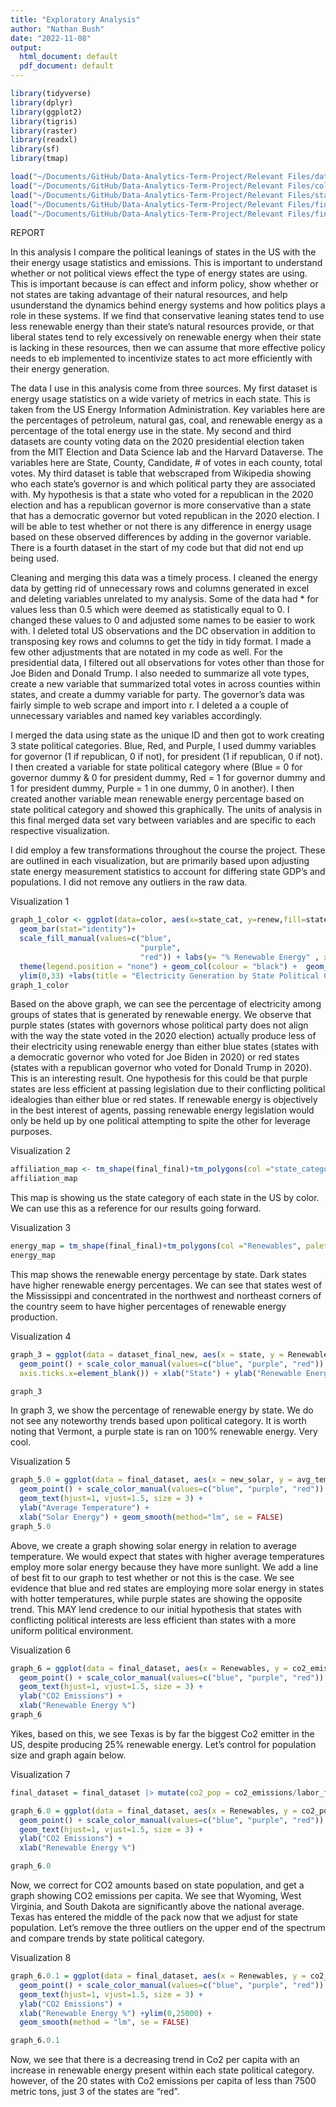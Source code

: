 ```yaml
---
title: "Exploratory Analysis"
author: "Nathan Bush"
date: "2022-11-08"
output:
  html_document: default
  pdf_document: default
---
```

```r
library(tidyverse)
library(dplyr)
library(ggplot2)
library(tigris)
library(raster)
library(readxl)
library(sf)
library(tmap)
```


```r
load("~/Documents/GitHub/Data-Analytics-Term-Project/Relevant Files/dataset_final_new.Rdata")
load("~/Documents/GitHub/Data-Analytics-Term-Project/Relevant Files/color.Rdata")
load("~/Documents/GitHub/Data-Analytics-Term-Project/Relevant Files/states.Rdata")
load("~/Documents/GitHub/Data-Analytics-Term-Project/Relevant Files/final_final.Rdata")
load("~/Documents/GitHub/Data-Analytics-Term-Project/Relevant Files/final_dataset.Rdata")

```

REPORT
  
In this analysis I compare the political leanings of states in the US with the their energy usage statistics and emissions. This is important to understand whether or not political views effect the type of energy states are using. This is important because is can effect and inform policy, show whether or not states are taking advantage of their natural resources, and help usunderstand the dynamics behind energy systems and how politics plays a role in these systems. If we find that conservative leaning states tend to use less renewable energy than their state's natural resources provide, or that liberal states tend to rely excessively on renewable energy when their state is lacking in these resources, then we can assume that more effective policy needs to eb implemented to incentivize states to act more efficiently with their energy generation.
  
The data I use in this analysis come from three sources. My first dataset is energy usage statistics on a wide variety of metrics in each state. This is taken from the US Energy Information Administration. Key variables here are the percentages of petroleum, natural gas, coal, and renewable energy as a percentage of the total energy use in the state. My second and third datasets are county voting data on the 2020 presidential election taken from the MIT Election and Data Science lab and the Harvard Dataverse. The variables here are State, County, Candidate, # of votes in each county, total votes. My third dataset is table that webscraped from Wikipedia showing who each state's governor is and which political party they are associated with. My hypothesis is that a state who voted for a republican in the 2020 election and has a republican governor is more conservative than a state that has a democratic governor but voted republican in the 2020 election. I will be able to test whether or not there is any difference in energy usage based on these observed differences by adding in the governor variable. There is a fourth dataset in the start of my code but that did not end up being used.

Cleaning and merging this data was a timely process. I cleaned the energy data by getting rid of unnecessary rows and columns generated in excel and deleting variables unrelated to my analysis. Some of the data had * for values less than 0.5 which were deemed as statistically equal to 0. I changed these values to 0 and adjusted some names to be easier to work with. I deleted total US observations and the DC observation in addition to transposing key rows and columns to get the tidy in tidy format. I made a few other adjustments that are notated in my code as well. For the presidential data, I filtered out all observations for votes other than those for Joe Biden and Donald Trump. I also needed to summarize all vote types, create a new variable that summarized total votes in across counties within states, and create a dummy variable for party. The governor's data was fairly simple to web scrape and import into r. I deleted a a couple of unnecessary variables and named key variables accordingly. 

I merged the data using state as the unique ID and then got to work creating 3 state political categories. Blue, Red, and Purple, I used dummy variables for governor (1 if republican, 0 if not), for president (1 if republican, 0 if not). I then created a variable for state political category where (Blue = 0 for governor dummy & 0 for president dummy, Red = 1 for governor dummy and 1 for president dummy, Purple = 1 in one dummy, 0 in another). I then created another variable mean renewable energy percentage based on state political category and showed this graphically. The units of analysis in this final merged data set vary between variables and are specific to each respective visualization.

I did employ a few transformations throughout the course the project. These are outlined in each visualization, but are primarily based upon adjusting state energy measurement statistics to account for differing state GDP's and populations. I did not remove any outliers in the raw data.


Visualization 1
```r
graph_1_color <- ggplot(data=color, aes(x=state_cat, y=renew,fill=state_cat))+
  geom_bar(stat="identity")+
  scale_fill_manual(values=c("blue",
                             "purple",
                             "red")) + labs(y= "% Renewable Energy" , x = "State Category") + 
  theme(legend.position = "none") + geom_col(colour = "black") +  geom_label(aes(label = renew), vjust = 1.5, colour = "black", fill = "white") +
  ylim(0,33) +labs(title = "Electricity Generation by State Political Category")
graph_1_color
```
Based on the above graph, we can see the percentage of electricity among groups of states that is generated by renewable energy. We observe that purple states (states with governors whose political party does not align with the way the state voted in the 2020 election) actually produce less of their electricity using renewable energy than either blue states (states with a democratic governor who voted for Joe Biden in 2020) or red states (states with a republican governor who voted for Donald Trump in 2020). This is an interesting result. One hypothesis for this could be that purple states are less efficient at passing legislation due to their conflicting political idealogies than either blue or red states. If renewable energy is objectively in the best interest of agents, passing renewable energy legislation would only be held up by one political attempting to spite the other for leverage purposes.


Visualization 2
```r
affiliation_map <- tm_shape(final_final)+tm_polygons(col ="state_category", palette = c(Blue = "blue", Red = "red", Purple = "purple"), legend.show = FALSE)
affiliation_map

```
This map is showing us the state category of each state in the US by color. We can use this as a reference for our results going forward. 


Visualization 3
```r
energy_map = tm_shape(final_final)+tm_polygons(col ="Renewables", palette =c("Greens"), legend.show = FALSE)
energy_map
```
This map shows the renewable energy percentage by state. Dark states have higher renewable energy percentages. We can see that states west of the Mississippi and concentrated in the northwest and northeast corners of the country seem to have higher percentages of renewable energy production.



Visualization 4
```r
graph_3 = ggplot(data = dataset_final_new, aes(x = state, y = Renewables, col = state_category, label=state)) +
  geom_point() + scale_color_manual(values=c("blue", "purple", "red")) +geom_text(hjust=0, vjust=-0.5, size = 3) + theme(axis.text.x=element_blank(),
  axis.ticks.x=element_blank()) + xlab("State") + ylab("Renewable Energy (% electricity generation)")

graph_3
```
In graph 3, we show the percentage of renewable energy by state. We do not see any noteworthy trends based upon political category. It is worth noting that Vermont, a purple state is ran on 100% renewable energy. Very cool.

Visualization 5
```r
graph_5.0 = ggplot(data = final_dataset, aes(x = new_solar, y = avg_temp, col = state_category, label = state, group = state_category)) +
  geom_point() + scale_color_manual(values=c("blue", "purple", "red")) + 
  geom_text(hjust=1, vjust=1.5, size = 3) + 
  ylab("Average Temperature") + 
  xlab("Solar Energy") + geom_smooth(method="lm", se = FALSE)
graph_5.0
```

Above, we create a graph showing solar energy in relation to average temperature. We would expect that states with higher average temperatures employ more solar energy because they have more sunlight. We add a line of best fit to our graph to test whether or not this is the case. We see evidence that blue and red states are employing more solar energy in states with hotter temperatures, while purple states are showing the opposite trend. This MAY lend credence to our initial hypothesis that states with conflicting political interests are less efficient than states with a more uniform political environment. 

Visualization 6
```r
graph_6 = ggplot(data = final_dataset, aes(x = Renewables, y = co2_emissions, col = state_category, label = state, group = state_category)) +
  geom_point() + scale_color_manual(values=c("blue", "purple", "red")) + 
  geom_text(hjust=1, vjust=1.5, size = 3) + 
  ylab("CO2 Emissions") + 
  xlab("Renewable Energy %") 
graph_6
```
Yikes, based on this, we see Texas is by far the biggest Co2 emitter in the US, despite producing 25% renewable energy. Let's control for population size and graph again below.

Visualization 7
```r
final_dataset = final_dataset |> mutate(co2_pop = co2_emissions/labor_force)

graph_6.0 = ggplot(data = final_dataset, aes(x = Renewables, y = co2_pop, col = state_category, label = state, group = state_category)) +
  geom_point() + scale_color_manual(values=c("blue", "purple", "red")) + 
  geom_text(hjust=1, vjust=1.5, size = 3) + 
  ylab("CO2 Emissions") + 
  xlab("Renewable Energy %") 

graph_6.0
```

Now, we correct for CO2 amounts based on state population, and get a graph showing CO2 emissions per capita. We see that Wyoming, West Virginia, and South Dakota are significantly above the national average. Texas has entered the middle of the pack now that we adjust for state population. Let's remove the three outliers on the upper end of the spectrum and compare trends by state political category. 


Visualization 8
```r
graph_6.0.1 = ggplot(data = final_dataset, aes(x = Renewables, y = co2_pop, col = state_category, label = state, group = state_category)) +
  geom_point() + scale_color_manual(values=c("blue", "purple", "red")) + 
  geom_text(hjust=1, vjust=1.5, size = 3) + 
  ylab("CO2 Emissions") + 
  xlab("Renewable Energy %") +ylim(0,25000) +
  geom_smooth(method = "lm", se = FALSE)

graph_6.0.1
```

Now, we see that there is a decreasing trend in Co2 per capita with an increase in renewable energy present within each state political category. however, of the 20 states with Co2 emissions per capita of less than 7500 metric tons, just 3 of the states are "red". 
